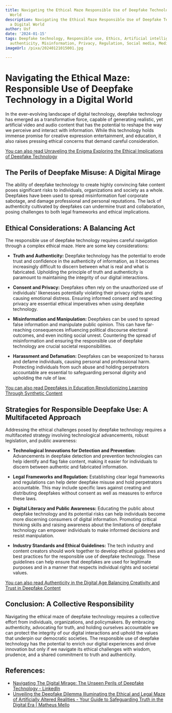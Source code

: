 ```yaml
---
title: Navigating the Ethical Maze Responsible Use of Deepfake Technology in a Digital
  World
description: Navigating the Ethical Maze Responsible Use of Deepfake Technology in
  a Digital World
author: Usf
date: '2024-01-15'
tags: Deepfake technology, Responsible use, Ethics, Artificial intelligence, Digital
  authenticity, Misinformation, Privacy, Regulation, Social media, Media literacy
imageUrl: /pixa/20240121015001.jpg

---
```

# Navigating the Ethical Maze: Responsible Use of Deepfake Technology in a Digital World

In the ever-evolving  landscape of digital technology, deepfake technology has  emerged as a transformative force, capable  of generating realistic, yet artificial video and audio content that has the potential to reshape the way  we perceive and interact with information. While this  technology holds immense  promise for  creative expression entertainment, and education, it also  raises pressing ethical concerns that demand careful consideration.

[You  can also read  Unraveling the Enigma Exploring the  Ethical  Implications of Deepfake Technology](Unraveling%20the%20Enigma%20Exploring%20the%20Ethical%20Implications%20of%20Deepfake%20Technology)


## The Perils of Deepfake Misuse: A Digital Mirage

The ability of deepfake technology to create highly convincing fake content poses significant risks to individuals, organizations and  society as a whole.  Deepfakes have been used to spread misinformation fuel corporate sabotage, and damage professional and personal reputations. The lack of authenticity cultivated by deepfakes can undermine trust and collaboration, posing challenges to both legal frameworks and ethical implications.

## Ethical Considerations:  A  Balancing Act

The responsible use of deepfake technology requires careful navigation through a complex ethical maze. Here are some key considerations:

- **Truth and  Authenticity:** Deepfake technology has  the  potential to erode trust and confidence in the authenticity of information, as it becomes  increasingly difficult to discern between what is real and what  is  fabricated. Upholding the  principle of truth and authenticity is  paramount to maintaining the integrity of our digital  interactions.

- **Consent and Privacy:** Deepfakes often rely on the unauthorized use of individuals' likenesses potentially violating  their privacy  rights and causing emotional distress. Ensuring informed consent and respecting privacy are  essential ethical imperatives when using deepfake technology.

- **Misinformation and Manipulation:** Deepfakes can be used to spread false information and manipulate public  opinion. This can have far-reaching consequences influencing political discourse electoral outcomes, and even inciting social unrest. Countering the spread  of misinformation  and ensuring the responsible use of deepfake technology are crucial  societal responsibilities.

- **Harassment  and Defamation:** Deepfakes can be weaponized to harass and defame individuals, causing personal and professional harm. Protecting  individuals from such abuse and holding perpetrators accountable are essential to safeguarding personal dignity and upholding the rule of law.

[You can also read Deepfakes in Education Revolutionizing  Learning Through Synthetic Content](Deepfakes%20in%20Education%20Revolutionizing%20Learning%20Through%20Synthetic%20Content)


## Strategies  for Responsible  Deepfake Use: A Multifaceted Approach

Addressing the ethical challenges posed by deepfake technology requires a multifaceted strategy involving technological advancements, robust legislation, and public awareness:

- **Technological Innovations for Detection and Prevention:** Advancements in deepfake detection and prevention technologies can  help identify and  flag fake content, making it easier for individuals to discern between authentic and  fabricated information.

- **Legal  Frameworks and Regulation:** Establishing clear legal frameworks and regulations can help deter deepfake  misuse and hold perpetrators accountable. This may include specific laws against creating and distributing deepfakes  without consent as well as measures to enforce these laws.

- **Digital Literacy and Public Awareness:** Educating the  public about deepfake  technology and its potential risks  can help individuals become more discerning consumers of digital  information. Promoting critical thinking skills and raising awareness  about the limitations of deepfake technology can empower individuals to make informed decisions  and resist manipulation.

- **Industry Standards and Ethical Guidelines:** The tech industry and content creators should work together  to develop ethical  guidelines and best practices for the responsible use of deepfake technology. These guidelines can help ensure that deepfakes are used for legitimate purposes and  in a manner that respects individual rights and societal  values.

[You can also read Authenticity in the Digital Age Balancing Creativity and Trust in  Deepfake Content](Authenticity%20in%20the%20Digital%20Age%20Balancing%20Creativity%20and%20Trust%20in%20Deepfake%20Content)


## Conclusion: A Collective  Responsibility

Navigating the ethical maze of deepfake  technology  requires a collective effort from individuals, organizations, and policymakers. By embracing  authenticity, advocating for truth, and holding ourselves accountable we  can  protect the  integrity of our  digital interactions and uphold the values that  underpin our democratic societies. The responsible use  of deepfake technology has the potential to enrich our digital experiences and drive  innovation but only if we navigate its ethical challenges with wisdom, prudence, and a shared commitment to truth and authenticity.

## References:
- [Navigating The Digital Mirage: The Unseen Perils of Deepfake Technology - LinkedIn](https://www.linkedin.com/pulse/navigating-digital-mirage-unseen-perils-deepfake-technology-kumar?trk=public_post)
- [Unveiling the Deepfake Dilemma Illuminating the Ethical and Legal Maze of Artificially Altered Realities - Your Guide to Safeguarding Truth in the Digital Era | Matheus Mello](https://www.matheusmello.io/posts/unveiling-the-deepfake-dilemma-illuminating-the-ethical-and-legal-maze-of-artificially-altered-realities-your-guide-to-safeguarding-truth-in-the-digital-era)
